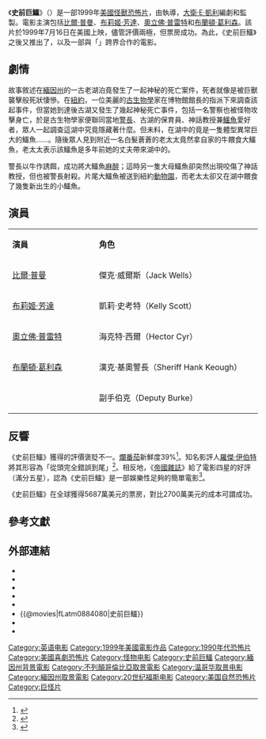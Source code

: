 {{noteTA
|G1=Show
|G2=Movie
|1=zh-hk:極度凶鱷; zh-tw:史前巨鱷;
}}
{{Infobox film
| name = 史前巨鱷
| original_name = ''{{lang|en|Lake Placid}}''
| image = Lake Placid 1999 Poster.jpg
| caption = 電影海報
| director = {{link-en|史蒂夫·邁納|Steve Miner}}
| producer = {{plainlist|
*[[大衛·E·凱利|大衛·E·凱利]]
*邁克爾·普列斯曼
*彼得·博加特
}}
| writer = 大衛·E·凱利
| starring = {{plainlist|
*[[比爾·普曼|比爾·普曼]]
*[[布莉姬·芳達|布莉姬·芳達]]
*[[奧立佛·普雷特|奧立佛·普雷特]]
*[[布蘭頓·葛利森|布蘭頓·葛利森]]
}}
| music = {{link-en|約翰·奧特曼|John Ottman}}
| cinematography = {{link-en|戴倫·岡田|Daryn Okada}}
| editing = {{plainlist|
*[[保罗·赫希|保罗·赫希]]
*馬歇爾·哈維
}}
| studio = [[二十世紀福斯|Fox 2000]]<br>{{link-en|Phoenix Pictures|Phoenix Pictures}}
| distributor = [[二十世紀福斯|二十世紀福斯]]
| country = {{USA}}
| released = {{Film date|1999|7|16|美國}}
| runtime = 82分鐘
| language = 英語
| budget = $2700萬美元<ref name=TheNumbers>{{cite web |title=Lake Placid (1999) |website=[[The_Numbers|The Numbers]] |url=http://www.the-numbers.com/movie/Lake-Placid#tab=summary |accessdate=2015-09-06 |archive-date=2020-06-10 |archive-url=https://web.archive.org/web/20200610151844/https://www.the-numbers.com/movie/Lake-Placid#tab=summary |dead-url=no }}</ref>
| gross = $5687萬美元<ref name=bomojo>{{cite web |title=Lake Placid (1999) |website=[[Box_Office_Mojo|Box Office Mojo]] |url=http://www.boxofficemojo.com/movies/?id=lakeplacid.htm |accessdate=2015-09-06 |archive-date=2019-02-09 |archive-url=https://web.archive.org/web/20190209124146/https://www.boxofficemojo.com/movies/?id=lakeplacid.htm |dead-url=no }}</ref>
| preceded_by = 
| followed_by = 《{{link-en|史前巨鱷2|Lake Placid 2}}》
| cn_name = 史前巨鳄
| hk_name = 極度凶鱷
| tw_name = 史前巨鱷
}}
《'''史前巨鱷'''》（{{lang-en|'''''Lake Placid'''''}}）是一部1999年[[美國|美國]][[怪獸片|怪獸]][[恐怖片|恐怖片]]，由{{link-en|史蒂夫·邁納|Steve Miner}}執導，[[大衛·E·凱利|大衛·E·凱利]]編劇和監製。電影主演包括[[比爾·普曼|比爾·普曼]]、[[布莉姬·芳達|布莉姬·芳達]]、[[奧立佛·普雷特|奧立佛·普雷特]]和[[布蘭頓·葛利森|布蘭頓·葛利森]]。該片於1999年7月16日在美國上映，儘管評價兩極，但票房成功。為此，《史前巨鱷》之後又推出了{{link-en|史前巨鱷系列電影|Lake Placid (film series)|三部續集}}，以及一部與「{{link-en|大蟒蛇系列電影|Anaconda (film series)}}」跨界合作的電影。

== 劇情 ==
故事敘述在[[緬因州|緬因州]]的一古老湖泊竟發生了一起神秘的死亡案件，死者就像是被巨獸襲擊般死狀悽慘。在[[纽约|紐約]]，一位美麗的[[古生物学|古生物學]]家在博物館館長的指派下來調查該起事件，但當她到達後古湖又發生了幾起神秘死亡事件，包括一名警察也被怪物攻擊身亡，於是古生物學家便聯同當地[[警長|警長]]、古湖的保育員、神話教授兼[[鱷魚|鱷魚]]愛好者，眾人一起調查這湖中究竟隱藏著什麼。但未料，在湖中的竟是一隻體型異常巨大的鱷魚……。隨後眾人見到附近一名白髮蒼蒼的老太太竟然拿自家的牛餵食大鱷魚，老太太表示該鱷魚是多年前她的丈夫帶來湖中的。

警長以牛作誘餌，成功將大鱷魚[[麻醉|麻醉]]；這時另一隻大母鱷魚卻突然出現咬傷了神話教授，但也被警長射殺。片尾大鱷魚被送到紐約[[動物園|動物園]]，而老太太卻又在湖中餵食了幾隻新出生的小鱷魚。

== 演員 ==
{|class="wikitable" width="60%" style="font-size:85%;"
|- style="background:lightgrey; color:black" align=center
|style="width:3%"|'''演員'''
|style="width:5%"|'''角色'''
|- align=center
| [[比爾·普曼|比爾·普曼]] || 傑克·威爾斯（Jack Wells）
|- align=center
| [[布莉姬·芳達|布莉姬·芳達]] || 凱莉·史考特（Kelly Scott）
|- align=center
| [[奧立佛·普雷特|奧立佛·普雷特]] || 海克特·西爾（Hector Cyr）
|- align=center
| [[布蘭頓·葛利森|布蘭頓·葛利森]] || 漢克·基奧警長（Sheriff Hank Keough）
|- align=center
| {{le|雷特·瑞斯|Jed Rees}} || 副手伯克（Deputy Burke）
|}

== 反響 ==
《史前巨鱷》獲得的評價褒貶不一。[[爛番茄|爛番茄]]新鮮度39%<ref name=RottenTom>{{cite web |title=Lake Placid (1999) |website=[[Rotten_Tomatoes|Rotten Tomatoes]] |url=http://www.rottentomatoes.com/m/lake_placid/ |accessdate=2015-09-06 |archive-date=2020-09-25 |archive-url=https://web.archive.org/web/20200925160331/https://www.rottentomatoes.com/m/lake_placid |dead-url=no }}</ref>。知名影評人[[羅傑·伊伯特|羅傑·伊伯特]]將其形容為「從頭完全錯誤到尾」<ref name=Ebert>{{cite news |last=Ebert |first=Roger |title=Lake Placid |url=http://rogerebert.suntimes.com/apps/pbcs.dll/article?AID=/19990716/REVIEWS/907160303/1023 |date=July 16, 1999 |newspaper=[[Chicago_Sun-Times|Chicago Sun-Times]] |via=RogerEbert.com |accessdate=2015-09-06 |archive-date=2012-09-26 |archive-url=https://web.archive.org/web/20120926133706/http://rogerebert.suntimes.com/apps/pbcs.dll/article?AID=%2F19990716%2FREVIEWS%2F907160303%2F1023 |dead-url=no }}</ref>。相反地，《[[帝國雜誌|帝國雜誌]]》給了電影四星的好評（滿分五星），認為《史前巨鱷》是一部娛樂性足夠的簡單電影<ref name=Empire>{{cite web |url=http://www.empireonline.com/reviews/review.asp?FID=5616 |title=Lake Placid |website=Empire |accessdate=2015-09-06 |archive-date=2015-09-24 |archive-url=https://web.archive.org/web/20150924133043/http://www.empireonline.com/reviews/review.asp?FID=5616 |dead-url=no }}</ref>。

《史前巨鱷》在全球獲得5687萬美元的票房，對比2700萬美元的成本可謂成功。

== 參考文獻 ==
{{Reflist|30em}}

== 外部連結 ==
* {{IMDb title|0139414|Lake Placid}}
* {{amg title|180246|Lake Placid}}
* {{mojo title|lakeplacid|Lake Placid}}
* {{rotten-tomatoes|Lake_Placid|Lake Placid}}
* {{metacritic film|lake-placid|Lake Placid}}
* {{@movies|fLatm0884080|史前巨鱷}}
* {{Mtime|13581|史前巨鱷}}
* {{douban}}

{{Anaconda & Lake Placid}}
{{DEFAULTSORT:Lake Placid}}
[[Category:英语电影|Category:英语电影]]
[[Category:1999年美國電影作品|Category:1999年美國電影作品]]
[[Category:1990年代恐怖片|Category:1990年代恐怖片]]
[[Category:美國喜劇恐怖片|Category:美國喜劇恐怖片]]
[[Category:怪物电影|Category:怪物电影]]
[[Category:史前巨鱷|Category:史前巨鱷]]
[[Category:緬因州背景電影|Category:緬因州背景電影]]
[[Category:不列顛哥倫比亞取景電影|Category:不列顛哥倫比亞取景電影]]
[[Category:温哥华取景电影|Category:温哥华取景电影]]
[[Category:緬因州取景電影|Category:緬因州取景電影]]
[[Category:20世纪福斯电影|Category:20世纪福斯电影]]
[[Category:美国自然恐怖片|Category:美国自然恐怖片]]
[[Category:巨怪片|Category:巨怪片]]